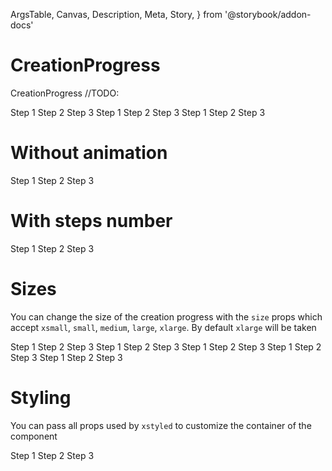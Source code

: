   ArgsTable,
  Canvas,
  Description,
  Meta,
  Story,
} from '@storybook/addon-docs'

<Meta
  title="Components/Navigation/CreationProgress"
  component={CreationProgress}
/>

# CreationProgress

<Description>CreationProgress //TODO:</Description>

<Canvas>
  <Story name="Basic">
    <CreationProgress selected={0}>
      <CreationProgress.Step>Step 1</CreationProgress.Step>
      <CreationProgress.Step>Step 2</CreationProgress.Step>
      <CreationProgress.Step>Step 3</CreationProgress.Step>
    </CreationProgress>
  </Story>
</Canvas>

<Canvas>
  <Story name="Selected 1">
    <CreationProgress selected={1}>
      <CreationProgress.Step>Step 1</CreationProgress.Step>
      <CreationProgress.Step>Step 2</CreationProgress.Step>
      <CreationProgress.Step>Step 3</CreationProgress.Step>
    </CreationProgress>
  </Story>
</Canvas>

<Canvas>
  <Story name="Selected all">
    <CreationProgress selected={2}>
      <CreationProgress.Step>Step 1</CreationProgress.Step>
      <CreationProgress.Step>Step 2</CreationProgress.Step>
      <CreationProgress.Step>Step 3</CreationProgress.Step>
    </CreationProgress>
  </Story>
</Canvas>

# Without animation

<Canvas>
  <Story name="No animation">
    <CreationProgress selected={1} animated={false}>
      <CreationProgress.Step>Step 1</CreationProgress.Step>
      <CreationProgress.Step>Step 2</CreationProgress.Step>
      <CreationProgress.Step>Step 3</CreationProgress.Step>
    </CreationProgress>
  </Story>
</Canvas>

# With steps number

<Canvas>
  <Story name="isStepsNumber">
    <CreationProgress selected={1} isStepsNumber>
      <CreationProgress.Step>Step 1</CreationProgress.Step>
      <CreationProgress.Step>Step 2</CreationProgress.Step>
      <CreationProgress.Step>Step 3</CreationProgress.Step>
    </CreationProgress>
  </Story>
</Canvas>

# Sizes

You can change the size of the creation progress with the `size` props which accept `xsmall`, `small`, `medium`, `large`, `xlarge`. By default `xlarge` will be taken

<Canvas>
  <Story name="Sizes">
    <CreationProgress size="xsmall" selected={1} isStepsNumber>
      <CreationProgress.Step>Step 1</CreationProgress.Step>
      <CreationProgress.Step>Step 2</CreationProgress.Step>
      <CreationProgress.Step>Step 3</CreationProgress.Step>
    </CreationProgress>
    <CreationProgress my={2} size="small" selected={1} isStepsNumber>
      <CreationProgress.Step>Step 1</CreationProgress.Step>
      <CreationProgress.Step>Step 2</CreationProgress.Step>
      <CreationProgress.Step>Step 3</CreationProgress.Step>
    </CreationProgress>
    <CreationProgress size="medium" selected={1} isStepsNumber>
      <CreationProgress.Step>Step 1</CreationProgress.Step>
      <CreationProgress.Step>Step 2</CreationProgress.Step>
      <CreationProgress.Step>Step 3</CreationProgress.Step>
    </CreationProgress>
    <CreationProgress my={2} size="large" selected={1} isStepsNumber>
      <CreationProgress.Step>Step 1</CreationProgress.Step>
      <CreationProgress.Step>Step 2</CreationProgress.Step>
      <CreationProgress.Step>Step 3</CreationProgress.Step>
    </CreationProgress>
    <CreationProgress size="xlarge" selected={1} isStepsNumber>
      <CreationProgress.Step>Step 1</CreationProgress.Step>
      <CreationProgress.Step>Step 2</CreationProgress.Step>
      <CreationProgress.Step>Step 3</CreationProgress.Step>
    </CreationProgress>
  </Story>
</Canvas>

# Styling

You can pass all props used by `xstyled` to customize the container of the component

<Canvas>
  <Story name="Styling">
    <CreationProgress width="50%" size="small" selected={1} isStepsNumber>
      <CreationProgress.Step>Step 1</CreationProgress.Step>
      <CreationProgress.Step>Step 2</CreationProgress.Step>
      <CreationProgress.Step>Step 3</CreationProgress.Step>
    </CreationProgress>
  </Story>
</Canvas>

<ArgsTable of={CreationProgress} />
